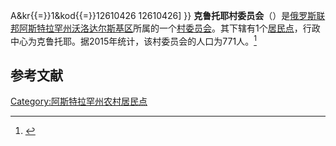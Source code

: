 {{Infobox Settlement
| official_name = 克鲁托耶村委员会
| native_name = Крутовский сельсовет
| settlement_type = [[村委员会|村委员会]]
| pushpin_map = European Russia
| pushpin_map_caption = 在[[歐洲俄羅斯|俄羅斯歐洲部分]]的位置
| subdivision_type = [[国家|国家]]
| subdivision_type1 = [[俄罗斯行政区划|州]]
| subdivision_type2 = [[区_(苏联)|区]]
| subdivision_name = {{RUS}}
| subdivision_name1 = [[阿斯特拉罕州|阿斯特拉罕州]]
| subdivision_name2 = [[沃洛达尔斯基区|沃洛达尔斯基区]]
| seat_type = 行政中心
| seat = 克鲁托耶
| population_as_of=2015
| population_footnotes = <ref name=stat />
| population_total = 771
| coordinates_display = inline,title
| latd = 46.2663888888889 | latm =  | lats =  | latNS = N
| longd = 48.6383333333333 | longm =  | longs =  | longEW = E
| timezone = [[萨马拉时间|MSK+1]]
| utc_offset = +4
| blank_name = [[俄罗斯市政土地区划代码|OKTMO编码]]
| blank_info = [http://classif.spb.ru/classificators/view/tma.php?st{{=}}A&kr{{=}}1&kod{{=}}12610426 12610426]
}}
'''克鲁托耶村委员会'''（{{lang-ru|Крутовский сельсовет}}）是[[俄罗斯联邦|俄罗斯联邦]][[阿斯特拉罕州|阿斯特拉罕州]][[沃洛达尔斯基区|沃洛达尔斯基区]]所属的一个[[村委员会|村委员会]]。其下辖有1个[[居民点|居民点]]，行政中心为克鲁托耶。据2015年统计，该村委员会的人口为771人。<ref name=stat>{{cite web |url=http://www.gks.ru/free_doc/doc_2015/bul_dr/mun_obr2015.rar |title=Численность населения Российской Федерации по муниципальным образованиям на 1 января 2015 года |accessdate=2015-08-06 |archiveurl=https://www.webcitation.org/6aaNzOlFO?url=http://www.gks.ru/free_doc/doc_2015/bul_dr/mun_obr2015.rar |archivedate=2015-08-06 |language=ru |deadurl=yes }}</ref>

== 参考文献 ==
{{reflist}}

{{Russia-stub}}

[[Category:阿斯特拉罕州农村居民点|Category:阿斯特拉罕州农村居民点]]